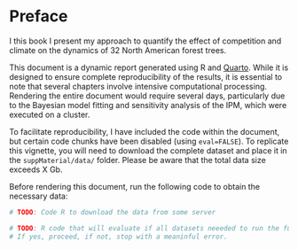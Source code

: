 # Preface {.unnumbered}

I this book I present my approach to quantify the effect of competition and climate on the dynamics of 32 North American forest trees.

This document is a dynamic report generated using R and [Quarto](https://quarto.org/).
While it is designed to ensure complete reproducibility of the results, it is essential to note that several chapters involve intensive computational processing.
Rendering the entire document would require several days, particularly due to the Bayesian model fitting and sensitivity analysis of the IPM, which were executed on a cluster.

To facilitate reproducibility, I have included the code within the document, but certain code chunks have been disabled (using `eval=FALSE`).
To replicate this vignette, you will need to download the complete dataset and place it in the `suppMaterial/data/` folder.
Please be aware that the total data size exceeds X Gb.

Before rendering this document, run the following code to obtain the necessary data:

```r
# TODO: Code R to download the data from some server
```

```r
# TODO: R code that will evaluate if all datasets neeeded to run the full manuscript are available.
# If yes, proceed, if not, stop with a meaninful error.
```
